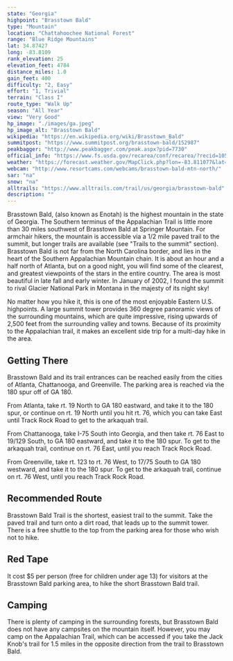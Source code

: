 ```yaml
---
state: "Georgia"
highpoint: "Brasstown Bald"
type: "Mountain"
location: "Chattahoochee National Forest"
range: "Blue Ridge Mountains"
lat: 34.87427
long: -83.8109
rank_elevation: 25
elevation_feet: 4784
distance_miles: 1.0
gain_feet: 400
difficulty: "2, Easy"
effort: "1, Trivial"
terrain: "Class I"
route_type: "Walk Up"
season: "All Year"
view: "Very Good"
hp_image: "./images/ga.jpeg"
hp_image_alt: "Brasstown Bald"
wikipedia: "https://en.wikipedia.org/wiki/Brasstown_Bald"
summitpost: "https://www.summitpost.org/brasstown-bald/152987"
peakbagger: "http://www.peakbagger.com/peak.aspx?pid=7730"
official_info: "https://www.fs.usda.gov/recarea/conf/recarea/?recid=10542"
weather: "https://forecast.weather.gov/MapClick.php?lon=-83.811077&lat=34.874361"
webcam: "http://www.resortcams.com/webcams/brasstown-bald-mtn-north/"
sar: "na"
snow: "na"
alltrails: "https://www.alltrails.com/trail/us/georgia/brasstown-bald"
description: ""
---
```


Brasstown Bald, (also known as Enotah) is the highest mountain in the state of Georgia. The Southern terminus of the Appalachian Trail is little more than 30 miles southwest of Brasstown Bald at Springer Mountain. For armchair hikers, the mountain is accessible via a 1/2 mile paved trail to the summit, but longer trails are available (see "Trails to the summit" section). Brasstown Bald is not far from the North Carolina border, and lies in the heart of the Southern Appalachian Mountain chain. It is about an hour and a half north of Atlanta, but on a good night, you will find some of the clearest, and greatest viewpoints of the stars in the entire country. The area is most beautiful in late fall and early winter. In January of 2002, I found the summit to rival Glacier National Park in Montana in the majesty of its night sky!

No matter how you hike it, this is one of the most enjoyable Eastern U.S. highpoints. A large summit tower provides 360 degree panoramic views of the surrounding mountains, which are quite impressive, rising upwards of 2,500 feet from the surrounding valley and towns. Because of its proximity to the Appalachian trail, it makes an excellent side trip for a multi-day hike in the area.

## Getting There
Brasstown Bald and its trail entrances can be reached easily from the cities of Atlanta, Chattanooga, and Greenville. The parking area is reached via the 180 spur off of GA 180.

From Atlanta, take rt. 19 North to GA 180 eastward, and take it to the 180 spur, or continue on rt. 19 North until you hit rt. 76, which you can take East until Track Rock Road to get to the arkaquah trail.

From Chattanooga, take I-75 South into Georgia, and then take rt. 76 East to 19/129 South, to GA 180 eastward, and take it to the 180 spur. To get to the arkaquah trail, continue on rt. 76 East, until you reach Track Rock Road.

From Greenville, take rt. 123 to rt. 76 West, to 17/75 South to GA 180 westward, and take it to the 180 spur. To get to the arkaquah trail, continue on rt. 76 West, until you reach Track Rock Road.

## Recommended Route
Brasstown Bald Trail is the shortest, easiest trail to the summit. Take the paved trail and turn onto a dirt road, that leads up to the summit tower. There is a free shuttle to the top from the parking area for those who wish not to hike.

## Red Tape
It cost $5 per person (free for children under age 13) for visitors at the Brasstown Bald parking area, to hike the short Brasstown Bald trail.

## Camping
There is plenty of camping in the surrounding forests, but Brasstown Bald does not have any campsites on the mountain itself. However, you may camp on the Appalachian Trail, which can be accessed if you take the Jack Knob's trail for 1.5 miles in the opposite direction from the trail to Brasstown Bald.
